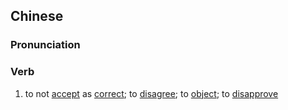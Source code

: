 {{also|不以为然}}
==Chinese==
{{zh-forms|s=不以为然}}

===Pronunciation===
{{zh-pron
|m=不yǐwéirán
|c=bat1 ji5 wai4 jin4
|mn=put-í-ûi-jiân/put-í-ûi-liân
|cat=cy
}}

===Verb===
{{zh-verb}}

# to not [[accept]] as [[correct]]; to [[disagree]]; to [[object]]; to [[disapprove]]